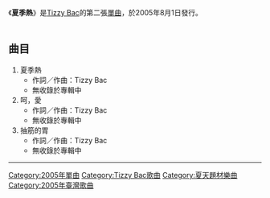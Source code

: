 {{Infobox Single 
| Name           = 夏季熱
| Cover          = Tizzy01-02.jpg
| Caption        = 
| Artist         = [[Tizzy_Bac|Tizzy Bac]]
| from Album     = 
| A-side         = 
| B-side         = 
| Released       = 2005年8月1日
| Format         = 
| Recorded       = 
| Genre          = [[另類搖滾|另類搖滾]]
| Length         = 
| Label          = [[彎的音樂|彎的音樂]]
| Writer         = 
| Producer       = Tizzy Bac
| Certification  = 
| Chart position = 
| Last single  =[[查理布朗與露西|查理布朗與露西]]<br />（2004年）
| This single  = '''夏季熱'''<br />（2005年） 
| Next single  =[[維克多的玫瑰|維克多的玫瑰]]<br />（2007年）
}}

《'''夏季熱'''》是[[Tizzy_Bac|Tizzy Bac]]的第二張[[單曲|單曲]]，於2005年8月1日發行。<br/><br/>

==曲目==
#夏季熱
#*作詞／作曲：Tizzy Bac 
#*無收錄於專輯中
#呵，愛
#*作詞／作曲：Tizzy Bac 
#*無收錄於專輯中
#抽筋的胃
#*作詞／作曲：Tizzy Bac 
#*無收錄於專輯中

----

{{Tizzy Bac}}

[[Category:2005年單曲|Category:2005年單曲]]
[[Category:Tizzy_Bac歌曲|Category:Tizzy Bac歌曲]]
[[Category:夏天題材樂曲|Category:夏天題材樂曲]]
[[Category:2005年臺灣歌曲|Category:2005年臺灣歌曲]]
